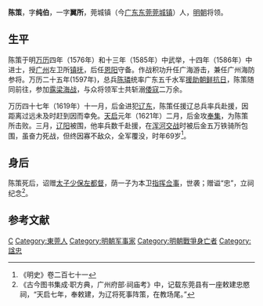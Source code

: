 {{Otheruses|other=名为陈策的其他人物|陳策}}
{{Otheruses|other=名为陈忠的其他人物|陈忠}}

'''陈策'''{{BD|1552年||1621年||catIdx=C}}，字'''纯伯'''，一字'''翼所'''，莞城镇（今[[广东|广东]][[东莞|东莞]][[莞城镇|莞城镇]]）人，[[明朝|明朝]]将领。

== 生平 ==
陈策于明[[万历|万历]]四年（1576年）和十三年（1585年）中武举，十四年（1586年）中进士，授[[广州|广州]]左卫所[[镇抚|镇抚]]，后任[[恩阳|恩阳]]守备。作战积功升任广海游击，兼任广州海防参将。万历二十五年(1597年)，总兵[[陈璘|陈璘]]统率广东五千水军[[万历朝鲜战争|援助朝鲜抗日]]，陈策随同前往，参加[[露梁海战|露梁海战]]，与众将领军士共斩溺[[倭寇|倭寇]]二万余。

万历四十七年（1619年）十一月，后金进犯[[辽东|辽东]]，陈策任援辽总兵率兵赴援，因距离过远未及时赶到因而幸免。[[天启|天启]]元年（1621年）二月，后金攻[[奉集|奉集]]，为陈策所击败。三月，[[辽阳|辽阳]]被围，他率兵数千赴援，在[[浑河之战_(1621年)|浑河交战]]时被后金五万铁骑所包围，虽奋力死战，但终因寡不敌众，全军覆没，时年69岁<ref>《明史》卷二百七十一</ref>。

== 身后 ==
陈策死后，诏赠[[太子少保|太子少保]][[左都督|左都督]]，荫一子为本卫[[指挥佥事|指挥佥事]]，世袭；赠谥“忠”，立祠纪念<ref>《古今图书集成·职方典，广州府部·祠庙考》中，记载东莞县有一座敕建忠愍祠，“天启七年，奉敕建，为辽将死事阵策，在教场尾。”</ref>。

==参考文献==
{{wikisource|明史/卷271}}
{{reflist}}

{{萬曆十四年丙戌科武會試金榜}}

{{Authority control}}

{{DEFAULTSORT:}}
[[Category:陳姓|C]]
[[Category:東莞人|Category:東莞人]]
[[Category:明朝军事家|Category:明朝军事家]]
[[Category:明朝戰爭身亡者|Category:明朝戰爭身亡者]]
[[Category:諡忠|Category:諡忠]]
